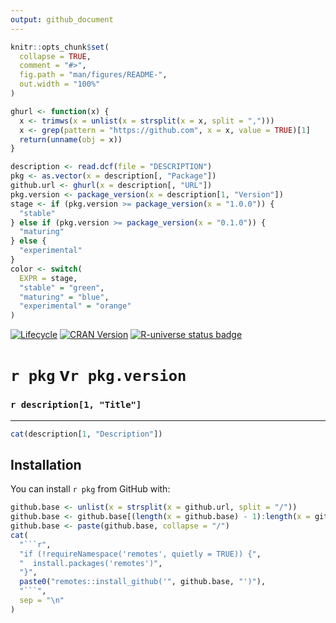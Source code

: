 ```yaml
---
output: github_document
---
```


<!-- README.md is generated from README.Rmd. Please edit that file -->

```r
knitr::opts_chunk$set(
  collapse = TRUE,
  comment = "#>",
  fig.path = "man/figures/README-",
  out.width = "100%"
)
```

```r
ghurl <- function(x) {
  x <- trimws(x = unlist(x = strsplit(x = x, split = ",")))
  x <- grep(pattern = "https://github.com", x = x, value = TRUE)[1]
  return(unname(obj = x))
}
```

```r
description <- read.dcf(file = "DESCRIPTION")
pkg <- as.vector(x = description[, "Package"])
github.url <- ghurl(x = description[, "URL"])
pkg.version <- package_version(x = description[1, "Version"])
stage <- if (pkg.version >= package_version(x = "1.0.0")) {
  "stable"
} else if (pkg.version >= package_version(x = "0.1.0")) {
  "maturing"
} else {
  "experimental"
}
color <- switch(
  EXPR = stage,
  "stable" = "green",
  "maturing" = "blue",
  "experimental" = "orange"
)
```

<!-- badges: start -->
[![Lifecycle](https://img.shields.io/badge/lifecycle-`r stage`-`r color`.svg)](`r github.url`)
[![CRAN Version](https://www.r-pkg.org/badges/version/`r pkg`)](https://cran.r-project.org/package=`r pkg`)
[![R-universe status badge](https://mojaveazure.r-universe.dev/badges/`r pkg`)](https://mojaveazure.r-universe.dev)
<!-- badges: end -->

# `r pkg` v`r pkg.version`

### `r description[1, "Title"]`

---

```r
cat(description[1, "Description"])
```

## Installation

You can install `r pkg` from GitHub with:

```r
github.base <- unlist(x = strsplit(x = github.url, split = "/"))
github.base <- github.base[(length(x = github.base) - 1):length(x = github.base)]
github.base <- paste(github.base, collapse = "/")
cat(
  "```r",
  "if (!requireNamespace('remotes', quietly = TRUE)) {",
  "  install.packages('remotes')",
  "}",
  paste0("remotes::install_github('", github.base, "')"),
  "```",
  sep = "\n"
)
```
